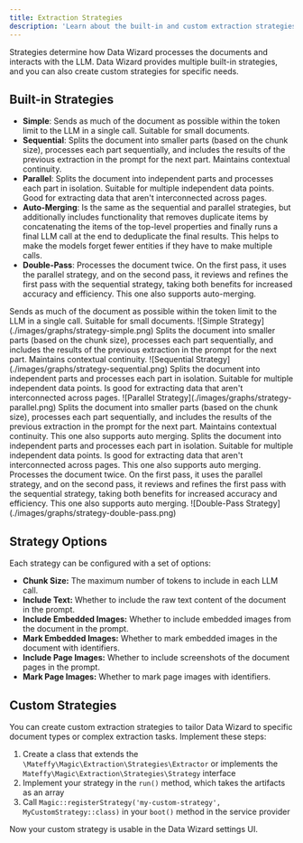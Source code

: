 ```yaml
---
title: Extraction Strategies
description: 'Learn about the built-in and custom extraction strategies available in Data Wizard.'
---
```


Strategies determine how Data Wizard processes the documents and interacts with the LLM. Data Wizard provides multiple built-in strategies, and you can also create custom strategies for specific needs.

## Built-in Strategies

- **Simple**: Sends as much of the document as possible within the token limit to the LLM in a single call. Suitable for small documents.
- **Sequential**: Splits the document into smaller parts (based on the chunk size), processes each part sequentially, and includes the results of the previous extraction in the prompt for the next part. Maintains contextual continuity.
- **Parallel**: Splits the document into independent parts and processes each part in isolation. Suitable for multiple independent data points. Good for extracting data that aren't interconnected across pages.
- **Auto-Merging**: Is the same as the sequential and parallel strategies, but additionally includes functionality that removes duplicate items by concatenating the items of the top-level properties and finally runs a final LLM call at the end to deduplicate the final results. This helps to make the models forget fewer entities if they have to make multiple calls.
- **Double-Pass**: Processes the document twice. On the first pass, it uses the parallel strategy, and on the second pass, it reviews and refines the first pass with the sequential strategy, taking both benefits for increased accuracy and efficiency. This one also supports auto-merging.

<AccordionGroup>
  <Accordion title="Simple">
    Sends as much of the document as possible within the token limit to the LLM in a single call.  Suitable for small documents.
    ![Simple Strategy](./images/graphs/strategy-simple.png)
  </Accordion>
    <Accordion title="Sequential">
        Splits the document into smaller parts (based on the chunk size), processes each part sequentially, and includes the results of the previous extraction in the prompt for the next part. Maintains contextual continuity.
        ![Sequential Strategy](./images/graphs/strategy-sequential.png)
    </Accordion>
    <Accordion title="Parallel">
        Splits the document into independent parts and processes each part in isolation. Suitable for multiple independent data points. Is good for extracting data that aren't interconnected across pages.
        ![Parallel Strategy](./images/graphs/strategy-parallel.png)
    </Accordion>
    <Accordion title="Sequential with Auto-Merging">
        Splits the document into smaller parts (based on the chunk size), processes each part sequentially, and includes the results of the previous extraction in the prompt for the next part. Maintains contextual continuity. This one also supports auto merging.
    </Accordion>
    <Accordion title="Parallel with Auto-Merging">
        Splits the document into independent parts and processes each part in isolation. Suitable for multiple independent data points. Is good for extracting data that aren't interconnected across pages. This one also supports auto merging.
    </Accordion>
    <Accordion title="Double-Pass">
        Processes the document twice.  On the first pass, it uses the parallel strategy, and on the second pass, it reviews
        and refines the first pass with the sequential strategy, taking both benefits for increased accuracy and efficiency. This one also supports auto merging.
        ![Double-Pass Strategy](./images/graphs/strategy-double-pass.png)
    </Accordion>
</AccordionGroup>

## Strategy Options

Each strategy can be configured with a set of options:

*   **Chunk Size:** The maximum number of tokens to include in each LLM call.
*   **Include Text:** Whether to include the raw text content of the document in the prompt.
*   **Include Embedded Images:** Whether to include embedded images from the document in the prompt.
*   **Mark Embedded Images:** Whether to mark embedded images in the document with identifiers.
*   **Include Page Images:** Whether to include screenshots of the document pages in the prompt.
*   **Mark Page Images:** Whether to mark page images with identifiers.

## Custom Strategies

You can create custom extraction strategies to tailor Data Wizard to specific document types or complex extraction tasks. Implement these steps:
1. Create a class that extends the `\Mateffy\Magic\Extraction\Strategies\Extractor` or implements the `Mateffy\Magic\Extraction\Strategies\Strategy` interface
2. Implement your strategy in the `run()` method, which takes the artifacts as an array
4. Call `Magic::registerStrategy('my-custom-strategy', MyCustomStrategy::class)` in your `boot()` method in the service provider

Now your custom strategy is usable in the Data Wizard settings UI.


<More />